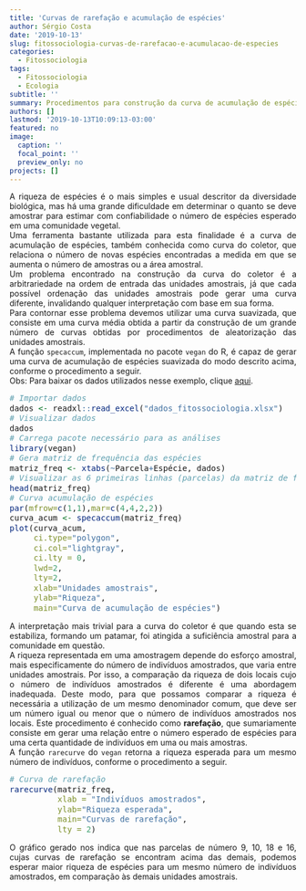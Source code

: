 ```yaml
---
title: 'Curvas de rarefação e acumulação de espécies'
author: Sérgio Costa
date: '2019-10-13'
slug: fitossociologia-curvas-de-rarefacao-e-acumulacao-de-especies
categories:
  - Fitossociologia
tags: 
  - Fitossociologia
  - Ecologia
subtitle: ''
summary: Procedimentos para construção da curva de acumulação de espécies (curva do coletor) e de curvas de rarefação.
authors: []
lastmod: '2019-10-13T10:09:13-03:00'
featured: no
image:
  caption: ''
  focal_point: ''
  preview_only: no
projects: []
---
```

A riqueza de espécies é o mais simples e usual descritor da diversidade biológica, mas há uma grande dificuldade em determinar o quanto se deve amostrar para estimar com confiabilidade o número de espécies esperado em uma comunidade vegetal.  
Uma ferramenta bastante utilizada para esta finalidade é a curva de acumulação de espécies, também conhecida como curva do coletor, que relaciona o número de novas espécies encontradas a medida em que se aumenta o número de amostras ou a área amostral.  
Um problema encontrado na construção da curva do coletor é a arbitrariedade na ordem de entrada das unidades amostrais, já que cada possível ordenação das unidades amostrais pode gerar uma curva diferente, invalidando qualquer interpretação com base em sua forma.  
Para contornar esse problema devemos utilizar uma curva suavizada, que consiste em uma curva média obtida a partir da construção de um grande número de curvas obtidas por procedimentos de aleatorização das unidades amostrais.  
A função `specaccum`, implementada no pacote `vegan` do R, é capaz de gerar uma curva de acumulação de espécies suavizada do modo descrito acima, conforme o procedimento a seguir.  
Obs: Para baixar os dados utilizados nesse exemplo, clique [aqui](https://github.com/sergiocostafh/mensura-r/blob/master/content/post/dados_fitossociologia.xlsx?raw=true).  
```r
# Importar dados
dados <- readxl::read_excel("dados_fitossociologia.xlsx")
# Visualizar dados
dados
# Carrega pacote necessário para as análises
library(vegan)
# Gera matriz de frequência das espécies
matriz_freq <- xtabs(~Parcela+Espécie, dados)
# Visualizar as 6 primeiras linhas (parcelas) da matriz de frequência gerada
head(matriz_freq)
# Curva acumulação de espécies
par(mfrow=c(1,1),mar=c(4,4,2,2))
curva_acum <- specaccum(matriz_freq)
plot(curva_acum, 
     ci.type="polygon",
     ci.col="lightgray",
     ci.lty = 0,
     lwd=2,
     lty=2,
     xlab="Unidades amostrais",
     ylab="Riqueza",
     main="Curva de acumulação de espécies")
```

A interpretação mais trivial para a curva do coletor é que quando esta se estabiliza, formando um patamar, foi atingida a suficiência amostral para a comunidade em questão.  
A riqueza representada em uma amostragem depende do esforço amostral, mais especificamente do número de indivíduos amostrados, que varia entre unidades amostrais. Por isso, a comparação da riqueza de dois locais cujo o número de indivíduos amostrados é diferente é uma abordagem inadequada. Deste modo, para que possamos comparar a riqueza é necessária a utilização de um mesmo denominador comum, que deve ser um número igual ou menor que o número de indivíduos amostrados nos locais. Este procedimento é conhecido como **rarefação**, que sumariamente consiste em gerar uma relação entre o número esperado de espécies para uma certa quantidade de indivíduos em uma ou mais amostras.  
A função `rarecurve` do `vegan` retorna a riqueza esperada para um mesmo número de indivíduos, conforme o procedimento a seguir.
```r
# Curva de rarefação
rarecurve(matriz_freq,
          xlab = "Indivíduos amostrados",
          ylab="Riqueza esperada",
          main="Curvas de rarefação",
          lty = 2)
```

O gráfico gerado nos indica que nas parcelas de número 9, 10, 18 e 16, cujas curvas de rarefação se encontram acima das demais, podemos esperar maior riqueza de espécies para um mesmo número de indivíduos amostrados, em comparação às demais unidades amostrais.

<style>
body {
text-align: justify}
h1 {
text-align: center}
</style>
<style type="text/css">

body, td {
   font-size: 14px;
}
code.r{
  font-size: 14px;
}
pre {
  font-size: 14px
}
</style>